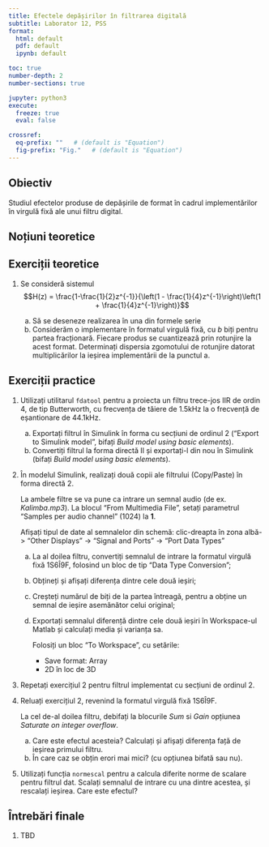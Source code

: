 ```yaml
---
title: Efectele depășirilor în filtrarea digitală
subtitle: Laborator 12, PSS
format:
  html: default
  pdf: default
  ipynb: default

toc: true
number-depth: 2
number-sections: true

jupyter: python3
execute:
  freeze: true
  eval: false

crossref:
  eq-prefix: ""   # (default is "Equation")
  fig-prefix: "Fig."   # (default is "Equation")
---
```


\newcommand*{\underuparrow}[1]{\ensuremath{\underset{\uparrow}{#1}}}

## Obiectiv

Studiul efectelor produse de depășirile de format în cadrul implementărilor
în virgulă fixă ale unui filtru digital.

## Noțiuni teoretice

## Exerciții teoretice

1. Se consideră sistemul
	$$H(z) = \frac{1-\frac{1}{2}z^{-1}}{\left(1 - \frac{1}{4}z^{-1}\right)\left(1 + \frac{1}{4}z^{-1}\right)}$$

    a. Să se deseneze realizarea în una din formele serie
	b. Considerăm o implementare în formatul virgulă fixă, cu $b$ biți pentru partea fracționară.
	Fiecare produs se cuantizează prin rotunjire la acest format.
	Determinați dispersia zgomotului de rotunjire datorat multiplicărilor
	la ieșirea implementării de la punctul a.

## Exerciții practice

1. Utilizați utilitarul `fdatool` pentru a proiecta un filtru trece-jos IIR
   de ordin 4, de tip Butterworth, cu frecvența de tăiere de 1.5kHz la
   o frecvență de eșantionare de 44.1kHz.

   a. Exportați filtrul în Simulink în forma cu secțiuni de ordinul 2 ("Export to Simulink model", bifați *Build model using basic elements*).
   b. Convertiți filtrul la forma directă II și exportați-l din nou în Simulink (bifați *Build model using basic elements*).

2. În modelul Simulink, realizați două copii ale filtrului (Copy/Paste) în forma directă 2.
   
   La ambele filtre se va pune ca intrare un semnal audio (de ex. *Kalimba.mp3*).
   La blocul "From Multimedia File", setați parametrul "Samples per audio channel" (1024) la **1**.
   
   Afișați tipul de date al semnalelor din schemă: 
   clic-dreapta în zona albă-> "Other Displays" -> "Signal and Ports" -> "Port Data Types"
   
   a. La al doilea filtru, convertiți semnalul de intrare la formatul virgulă fixă 1S6Î9F, folosind un bloc de tip "Data Type Conversion";
   a. Obțineți și afișați diferența dintre cele două ieșiri;
   c. Creșteți numărul de biți de la partea întreagă, pentru a obține un semnal de ieșire asemănător celui original;
   b. Exportați semnalul diferență dintre cele două ieșiri în Workspace-ul Matlab și calculați media și varianța sa.
   
      Folosiți un bloc "To Workspace", cu setările: 
	  - Save format: Array
	  - 2D în loc de 3D

3. Repetați exercițiul 2 pentru filtrul implementat cu secțiuni de ordinul 2.

3. Reluați exercițiul 2, revenind la formatul virgulă fixă 1S6Î9F.
   
   La cel de-al doilea filtru, debifați la blocurile *Sum* si *Gain* opțiunea *Saturate on integer overflow*.

   a. Care este efectul acesteia? Calculați și afișați diferența față de ieșirea primului filtru.
   b. În care caz se obțin erori mai mici? (cu opțiunea bifată sau nu).

4. Utilizați funcția `normescal` pentru a calcula diferite norme de scalare pentru filtrul dat.
Scalați semnalul de intrare cu una dintre acestea, și rescalați ieșirea. Care este efectul?

## Întrebări finale

1. TBD
